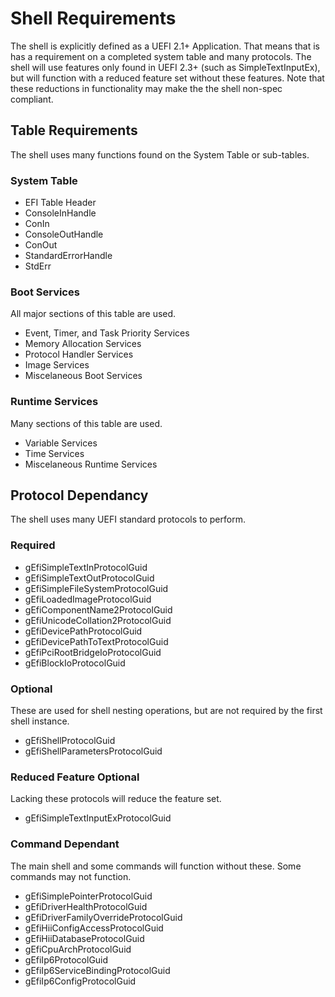 
= Shell Requirements =
The shell is explicitly defined as a UEFI 2.1+ Application.  That means that is has a requirement on a completed system table and many protocols.  
The shell will use features only found in UEFI 2.3+ (such as SimpleTextInputEx), but will function with a reduced feature set without these features.  Note that these reductions in functionality may make the the shell non-spec compliant.

== Table Requirements ==
The shell uses many functions found on the System Table or sub-tables.

=== System Table ===
*EFI Table Header
*ConsoleInHandle
*ConIn
*ConsoleOutHandle
*ConOut
*StandardErrorHandle
*StdErr

=== Boot Services ===
All major sections of this table are used.
*Event, Timer, and Task Priority Services
*Memory Allocation Services
*Protocol Handler Services
*Image Services
*Miscelaneous Boot Services

=== Runtime Services ===
Many sections of this table are used.
*Variable Services
*Time Services
*Miscelaneous Runtime Services

==Protocol Dependancy==
The shell uses many UEFI standard protocols to perform.
=== Required ===
*gEfiSimpleTextInProtocolGuid
*gEfiSimpleTextOutProtocolGuid
*gEfiSimpleFileSystemProtocolGuid
*gEfiLoadedImageProtocolGuid
*gEfiComponentName2ProtocolGuid
*gEfiUnicodeCollation2ProtocolGuid
*gEfiDevicePathProtocolGuid
*gEfiDevicePathToTextProtocolGuid
*gEfiPciRootBridgeIoProtocolGuid
*gEfiBlockIoProtocolGuid
=== Optional ===
These are used for shell nesting operations, but are not required by the first shell instance.
*gEfiShellProtocolGuid
*gEfiShellParametersProtocolGuid
=== Reduced Feature Optional ===
Lacking these protocols will reduce the feature set.
*gEfiSimpleTextInputExProtocolGuid

=== Command Dependant ===
The main shell and some commands will function without these.  Some commands may not function.
*gEfiSimplePointerProtocolGuid
*gEfiDriverHealthProtocolGuid
*gEfiDriverFamilyOverrideProtocolGuid
*gEfiHiiConfigAccessProtocolGuid
*gEfiHiiDatabaseProtocolGuid
*gEfiCpuArchProtocolGuid
*gEfiIp6ProtocolGuid
*gEfiIp6ServiceBindingProtocolGuid
*gEfiIp6ConfigProtocolGuid